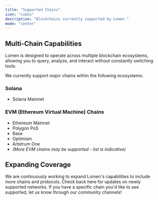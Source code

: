 ```yaml
---
title: "Supported Chains"
icon: "cubes"
description: "Blockchains currently supported by Lomen."
mode: "center"
---
```


## Multi-Chain Capabilities

Lomen is designed to operate across multiple blockchain ecosystems, allowing you to query, analyze, and interact without constantly switching tools.

We currently support major chains within the following ecosystems:

### Solana

- Solana Mainnet

### EVM (Ethereum Virtual Machine) Chains

- Ethereum Mainnet
- Polygon PoS
- Base
- Optimism
- Arbitrum One
- _(More EVM chains may be supported - list is indicative)_

## Expanding Coverage

We are continuously working to expand Lomen's capabilities to include more chains and protocols. Check back here for updates on newly supported networks. If you have a specific chain you'd like to see supported, let us know through our community channels!
